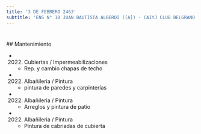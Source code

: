 ```yaml
---
title: '3 DE FEBRERO 2463'
subtitle: 'ENS N° 10 JUAN BAUTISTA ALBERDI ([A]) - CAIYJ CLUB BELGRANO / NUÑEZ'
---
```


#


 ## Mantenimiento

*  (2022) Cubiertas / Impermeabilizaciones 
    + Rep. y cambio chapas de techo

*  (2022) Albañileria / Pintura 
    + pintura de paredes y carpinterías

*  (2022) Albañileria / Pintura 
    + Arreglos y pintura de patio

*  (2022) Albañileria / Pintura 
    + Pintura de cabriadas de cubierta



